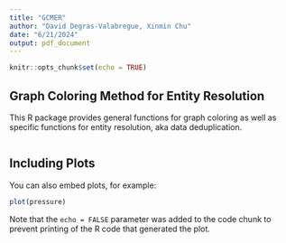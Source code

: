 ```yaml
---
title: "GCMER"
author: "David Degras-Valabregue, Xinmin Chu"
date: "6/21/2024"
output: pdf_document
---
```


```r
knitr::opts_chunk$set(echo = TRUE)
```

## Graph Coloring Method for Entity Resolution

This R package provides general functions for graph coloring as well as specific functions for entity resolution, aka data deduplication.

```r

```

## Including Plots

You can also embed plots, for example:

```r
plot(pressure)
```

Note that the `echo = FALSE` parameter was added to the code chunk to prevent printing of the R code that generated the plot.
